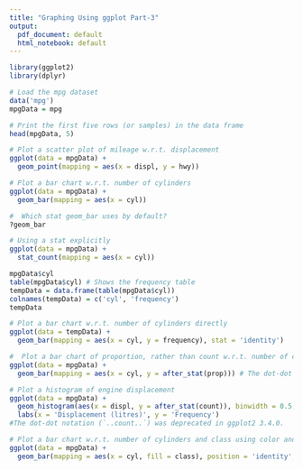 ```yaml
---
title: "Graphing Using ggplot Part-3"
output:
  pdf_document: default
  html_notebook: default
---
```


```r
library(ggplot2)
library(dplyr)
```

```r
# Load the mpg dataset
data('mpg')
mpgData = mpg

# Print the first five rows (or samples) in the data frame
head(mpgData, 5)
```

```r
# Plot a scatter plot of mileage w.r.t. displacement
ggplot(data = mpgData) + 
  geom_point(mapping = aes(x = displ, y = hwy))
```

```r
# Plot a bar chart w.r.t. number of cylinders
ggplot(data = mpgData) +
  geom_bar(mapping = aes(x = cyl))
```

```r
#  Which stat geom_bar uses by default?
?geom_bar
```

```r
# Using a stat explicitly
ggplot(data = mpgData) +
  stat_count(mapping = aes(x = cyl))
```

```r
mpgData$cyl
table(mpgData$cyl) # Shows the frequency table
tempData = data.frame(table(mpgData$cyl))
colnames(tempData) = c('cyl', 'frequency')
tempData
```

```r
# Plot a bar chart w.r.t. number of cylinders directly
ggplot(data = tempData) +
  geom_bar(mapping = aes(x = cyl, y = frequency), stat = 'identity')
```

```r
#  Plot a bar chart of proportion, rather than count w.r.t. number of cylinders
ggplot(data = mpgData) +
  geom_bar(mapping = aes(x = cyl, y = after_stat(prop))) # The dot-dot notation (`..prop..`) was deprecated in ggplot2 3.4.0.
```

```r
# Plot a histogram of engine displacement
ggplot(data = mpgData) +
  geom_histogram(aes(x = displ, y = after_stat(count)), binwidth = 0.5, color = 'black', fill = 'steelblue', alpha = 0.4) +
  labs(x = 'Displacement (litres)', y = 'Frequency')
#The dot-dot notation (`..count..`) was deprecated in ggplot2 3.4.0.
```

```r
# Plot a bar chart w.r.t. number of cylinders and class using color and fill
ggplot(data = mpgData) +
  geom_bar(mapping = aes(x = cyl, fill = class), position = 'identity', alpha = .5)
```


